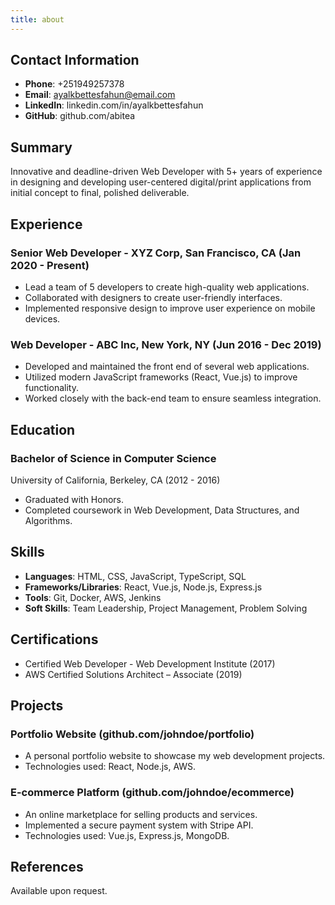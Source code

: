 ```yaml
---
title: about
---
```


## Contact Information

* **Phone**: +251949257378
* **Email**: [ayalkbettesfahun@email.com](mailto\:ayalkbettesfahun@email.com)
* **LinkedIn**: linkedin.com/in/ayalkbettesfahun
* **GitHub**: github.com/abitea

## Summary

Innovative and deadline-driven Web Developer with 5+ years of experience in designing and developing user-centered digital/print applications from initial concept to final, polished deliverable.

## Experience

### Senior Web Developer - XYZ Corp, San Francisco, CA (Jan 2020 - Present)

* Lead a team of 5 developers to create high-quality web applications.
* Collaborated with designers to create user-friendly interfaces.
* Implemented responsive design to improve user experience on mobile devices.

### Web Developer - ABC Inc, New York, NY (Jun 2016 - Dec 2019)

* Developed and maintained the front end of several web applications.
* Utilized modern JavaScript frameworks (React, Vue.js) to improve functionality.
* Worked closely with the back-end team to ensure seamless integration.

## Education

### Bachelor of Science in Computer Science

University of California, Berkeley, CA (2012 - 2016)

* Graduated with Honors.
* Completed coursework in Web Development, Data Structures, and Algorithms.

## Skills

* **Languages**: HTML, CSS, JavaScript, TypeScript, SQL
* **Frameworks/Libraries**: React, Vue.js, Node.js, Express.js
* **Tools**: Git, Docker, AWS, Jenkins
* **Soft Skills**: Team Leadership, Project Management, Problem Solving

## Certifications

* Certified Web Developer - Web Development Institute (2017)
* AWS Certified Solutions Architect – Associate (2019)

## Projects

### Portfolio Website (github.com/johndoe/portfolio)

* A personal portfolio website to showcase my web development projects.
* Technologies used: React, Node.js, AWS.

### E-commerce Platform (github.com/johndoe/ecommerce)

* An online marketplace for selling products and services.
* Implemented a secure payment system with Stripe API.
* Technologies used: Vue.js, Express.js, MongoDB.

## References

Available upon request.
